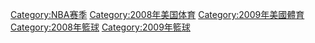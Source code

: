 {{catmain}}
{{Navseasoncats}}

[[Category:NBA赛季|Category:NBA赛季]]
[[Category:2008年美国体育|Category:2008年美国体育]]
[[Category:2009年美國體育|Category:2009年美國體育]]
[[Category:2008年籃球|Category:2008年籃球]]
[[Category:2009年籃球|Category:2009年籃球]]